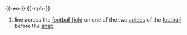 {{-en-}}
{{-nph-}}
#{{fb}} line across the [[football field]] on one of the two [[apices]] of the [[football]] before the [[snap]]